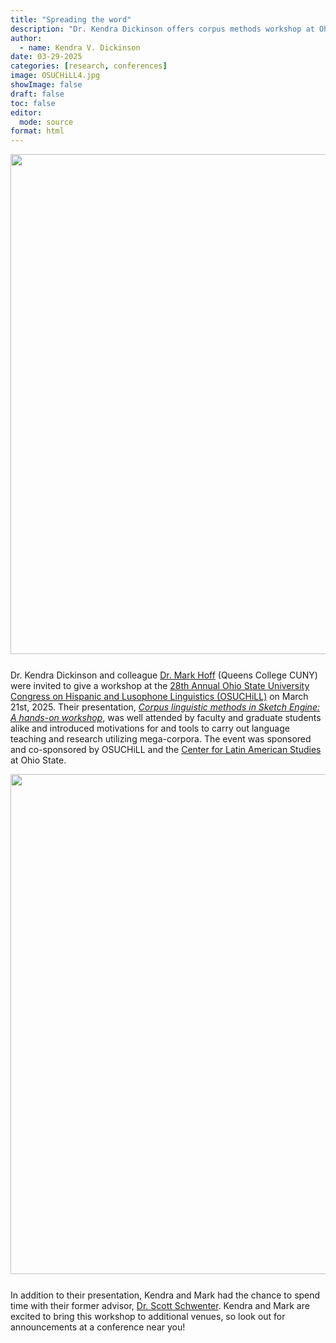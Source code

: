 ```yaml
---
title: "Spreading the word"
description: "Dr. Kendra Dickinson offers corpus methods workshop at Ohio State"
author:
  - name: Kendra V. Dickinson
date: 03-29-2025
categories: [research, conferences]
image: OSUCHiLL4.jpg
showImage: false
draft: false 
toc: false
editor: 
  mode: source
format: html
---
```


<figure style="margin: 0 0 25px 0;">
  <img src="OSUCHiLL_comb.jpg" style="width: 800px; height: auto; border-radius: 0;">
</figure>

<p>
  Dr. Kendra Dickinson and colleague <a href="https://www.qc.cuny.edu/academics/hll/mark-hoff/">Dr. Mark Hoff</a> (Queens College CUNY) were invited to give a workshop at the 
  <a href="https://sppo.osu.edu/research/osu-congress-on-hispanic-lusophone-linguistics-symposium">28th Annual Ohio State University Congress on Hispanic and Lusophone Linguistics (OSUCHiLL)</a> on March 21st, 2025.
  Their presentation, 
  <a href="https://oia.osu.edu/events/methods-hispanic-and-lusophone-corpus-linguistics">
    <em>Corpus linguistic methods in Sketch Engine: A hands-on workshop</em></a>, was well attended by faculty and graduate students alike and introduced motivations for and tools to carry out language teaching and research utilizing mega-corpora. The event was sponsored and co-sponsored by OSUCHiLL and the [Center for Latin American Studies](https://clas.osu.edu/) at Ohio State.
</p>
<figure style="margin: 0 0 25px 0;">
  <img src="OSUCHiLL_comb2.jpg" style="width: 800px; height: auto; border-radius: 0;">
</figure>
<p>

  In addition to their presentation, Kendra and Mark had the chance to spend time with their former advisor, [Dr. Scott Schwenter](https://sppo.osu.edu/people/schwenter.1). Kendra and Mark are excited to bring this workshop to additional venues, so look out for announcements at a conference near you!
</p>
